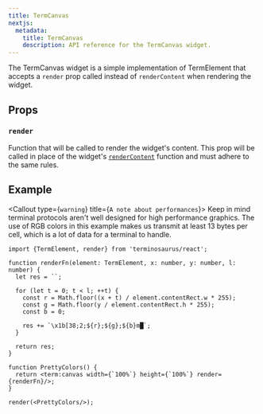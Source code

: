 ```yaml
---
title: TermCanvas
nextjs:
  metadata:
    title: TermCanvas
    description: API reference for the TermCanvas widget.
---
```


The TermCanvas widget is a simple implementation of TermElement that accepts a `render` prop called instead of `renderContent` when rendering the widget.

## Props

### `render`

Function that will be called to render the widget's content. This prop will be called in place of the widget's [`renderContent`]() function and must adhere to the same rules.

## Example

<Callout type={`warning`} title={`A note about performances`}>
  Keep in mind terminal protocols aren't well designed for high performance graphics. The use of RGB colors in this example makes us transmit at least 13 bytes per cell, which is a lot of data for a terminal to handle.
</Callout>

```tsx component="XTermExample" rows={10}
import {TermElement, render} from 'terminosaurus/react';

function renderFn(element: TermElement, x: number, y: number, l: number) {
  let res = ``;

  for (let t = 0; t < l; ++t) {
    const r = Math.floor((x + t) / element.contentRect.w * 255);
    const g = Math.floor(y / element.contentRect.h * 255);
    const b = 0;

    res += `\x1b[38;2;${r};${g};${b}m█`;
  }

  return res;
}

function PrettyColors() {
  return <term:canvas width={`100%`} height={`100%`} render={renderFn}/>;
}

render(<PrettyColors/>);
```
